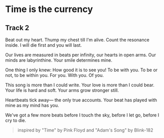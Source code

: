 # Time is the currency

## Track 2

Beat out my heart.
Thump my chest till I'm alive.
Count the resonance inside.
I will die first
and you will last.

Our lives are measured
in beats per infinity,
our hearts in open arms.
Our minds are labyrinthine.
Your smile determines mine.

One thing I only knew:
How good it is to see you!
To be with you.
To be or not,
to be within you.
For you. With you. Of you.

This song is more than I could write.
Your love is more than I could bear.
Your life is hard and soft.
Your arms grow stronger still.

Heartbeats tick away—
the only true accounts.
Your beat has played with mine
as my mind has you.

We've got a few more beats
before I touch the sky,
before I let go,
before I cry to die.

> inspired by "Time" by Pink Floyd and "Adam's Song" by Blink-182
